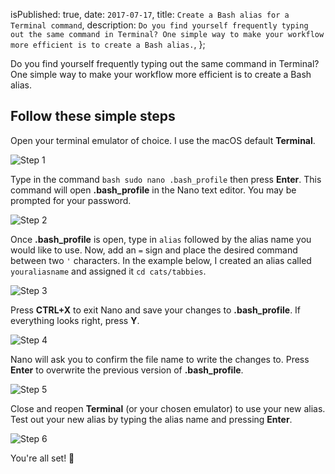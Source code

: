 
  isPublished: true,
  date: `2017-07-17`,
  title: `Create a Bash alias for a Terminal command`,
  description: `Do you find yourself frequently typing out the same command in Terminal? One
  simple way to make your workflow more efficient is to create a Bash alias.`,
};


Do you find yourself frequently typing out the same command in Terminal? One simple way to make your workflow more efficient is to create a Bash alias.

## Follow these simple steps

Open your terminal emulator of choice. I use the macOS default **Terminal**.

<img alt="Step 1" src={step1Image} />

Type in the command `bash sudo nano .bash_profile` then press **Enter**. This command will open **.bash_profile** in the Nano text editor. You may be prompted for your password.

<img alt="Step 2" src={step2Image} />

Once **.bash_profile** is open, type in `alias` followed by the alias name you would like to use. Now, add an `=` sign and place the desired command between two `'` characters. In the example below, I created an alias called `youraliasname` and assigned it `cd cats/tabbies`.

<img alt="Step 3" src={step3Image} />

Press **CTRL+X** to exit Nano and save your changes to **.bash_profile**. If everything looks right, press **Y**.

<img alt="Step 4" src={step4Image} />

Nano will ask you to confirm the file name to write the changes to. Press **Enter** to overwrite the previous version of **.bash_profile**.

<img alt="Step 5" src={step5Image} />

Close and reopen **Terminal** (or your chosen emulator) to use your new alias. Test out your new alias by typing the alias name and pressing **Enter**.

<img alt="Step 6" src={step6Image} />

You're all set! 🚀
